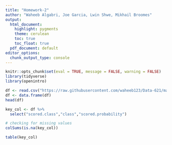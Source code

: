 ```yaml
---
title: "Homework-2"
author: "Waheeb Algabri, Joe Garcia, Lwin Shwe, Mikhail Broomes"
output:
  html_document:
    highlight: pygments
    theme: cerulean
    toc: true
    toc_float: true
  pdf_document: default
editor_options: 
  chunk_output_type: console
---
```


```r
knitr::opts_chunk$set(eval = TRUE, message = FALSE, warning = FALSE)
library(tidyverse)
library(openintro)
```

```r
df <- read.csv("https://raw.githubusercontent.com/waheeb123/Data-621/main/Homeworks/Homework-2/classification-output-data.csv")
df <- data.frame(df)
head(df)
```

```r
key_col <- df %>% 
  select("scored.class","class","scored.probability")

# checking for missing values 
colSums(is.na(key_col))
```

```r
table(key_col)
```

